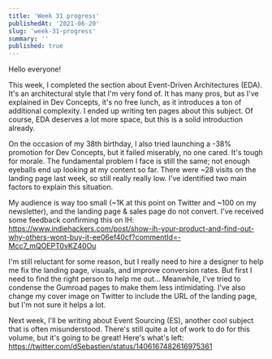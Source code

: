 ```yaml
---
title: 'Week 31 progress'
publishedAt: '2021-06-20'
slug: 'week-31-progress'
summary: ''
published: true
---
```


Hello everyone!

This week, I completed the section about Event-Driven Architectures (EDA). It's an architectural style that I'm very fond of. It has many pros, but as I've explained in Dev Concepts, it's no free lunch, as it introduces a ton of additional complexity. I ended up writing ten pages about this subject. Of course, EDA deserves a lot more space, but this is a solid introduction already.

On the occasion of my 38th birthday, I also tried launching a -38% promotion for Dev Concepts, but it failed miserably, no one cared. It's tough for morale. The fundamental problem I face is still the same; not enough eyeballs end up looking at my content so far. There were ~28 visits on the landing page last week, so still really really low. I've identified two main factors to explain this situation.

My audience is way too small (~1K at this point on Twitter and ~100 on my newsletter), and the landing page & sales page do not convert. I've received some feedback confirming this on IH: https://www.indiehackers.com/post/show-ih-your-product-and-find-out-why-others-wont-buy-it-ee06ef40cf?commentId=-Mcc7_mQOEPT0vKZ40Ou

I'm still reluctant for some reason, but I really need to hire a designer to help me fix the landing page, visuals, and improve conversion rates. But first I need to find the right person to help me out... Meanwhile, I've tried to condense the Gumroad pages to make them less intimidating. I've also change my cover image on Twitter to include the URL of the landing page, but I'm not sure it helps a lot.

Next week, I'll be writing about Event Sourcing (ES), another cool subject that is often misunderstood. There's still quite a lot of work to do for this volume, but it's going to be great! Here's what's left: https://twitter.com/dSebastien/status/1406167482616975361

<Tweet tweetLink="dSebastien/status/1406167482616975361" />

<BlogPostSignature />
